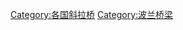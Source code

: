 {{Commons category|Cable-stayed bridges in Poland}}
[[Category:各国斜拉桥|Category:各国斜拉桥]]
[[Category:波兰桥梁|Category:波兰桥梁]]